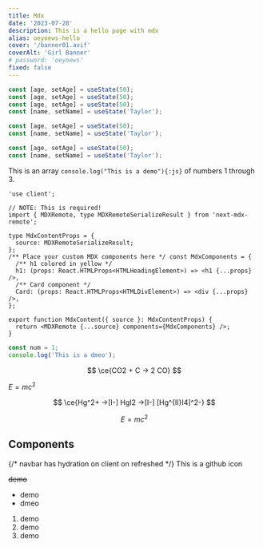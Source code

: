 ```yaml
---
title: Mdx
date: '2023-07-28'
description: This is a hello page with mdx
alias: oeyoews-hello
cover: '/banner01.avif'
coverAlt: 'Girl Banner'
# password: 'oeyoews'
fixed: false
---
```


```js showLineNumbers
const [age, setAge] = useState(50);
const [age, setAge] = useState(50);
const [age, setAge] = useState(50);
const [name, setName] = useState('Taylor');
```

```js title="hello.js" {1,2} caption="show line highlight"
const [age, setAge] = useState(50);
const [name, setName] = useState('Taylor');
```

```js /age/#v /name/#v /setAge/#s /setName/#s /50/#i /'Taylor'/#i
const [age, setAge] = useState(50);
const [name, setName] = useState('Taylor');
```

This is an array `console.log("This is a demo"){:js}` of numbers 1 through 3.

```tsx title="main.tsx" caption="This is a dmeo for tsx"
'use client';

// NOTE: This is required!
import { MDXRemote, type MDXRemoteSerializeResult } from 'next-mdx-remote';

type MdxContentProps = {
  source: MDXRemoteSerializeResult;
};
/** Place your custom MDX components here */ const MdxComponents = {
  /** h1 colored in yellow */
  h1: (props: React.HTMLProps<HTMLHeadingElement>) => <h1 {...props} />,
  /** Card component */
  Card: (props: React.HTMLProps<HTMLDivElement>) => <div {...props} />,
};

export function MdxContent({ source }: MdxContentProps) {
  return <MDXRemote {...source} components={MdxComponents} />;
}
```

```js
const num = 1;
console.log('This is a dmeo');
```

$$
\ce{CO2 + C -> 2 CO}
$$

$E=mc^2$

$$
\ce{Hg^2+ ->[I-] HgI2 ->[I-] [Hg^{II}I4]^2-}
$$

$$
E = mc^2
$$

## Components

{/* navbar has hydration on client on refreshed */}
This is a github icon

~~demo~~

- demo
- dmeo

1. demo
2. demo
3. demo

